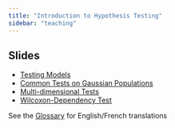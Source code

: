 ```yaml
---
title: "Introduction to Hypothesis Testing"
sidebar: "teaching"
---
```


## Slides

- [Testing Models](slides/testing_models.qmd)
- [Common Tests on Gaussian Populations](slides/gaussian_populations.qmd)
- [Multi-dimensional Tests](docs/teaching/hypothesis_testing/slides/chi-squared-stats.html)
- [Wilcoxon-Dependency Test](slides/wilcoxon.qmd)


See the [Glossary](slides/glossary.qmd) for English/French translations



